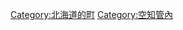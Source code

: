 {{Commonscat|Yuni, Hokkaido}}
{{Catmore}}

{{DEFAULTSORT:Yuni}}
[[Category:北海道的町|Category:北海道的町]]
[[Category:空知管內|Category:空知管內]]